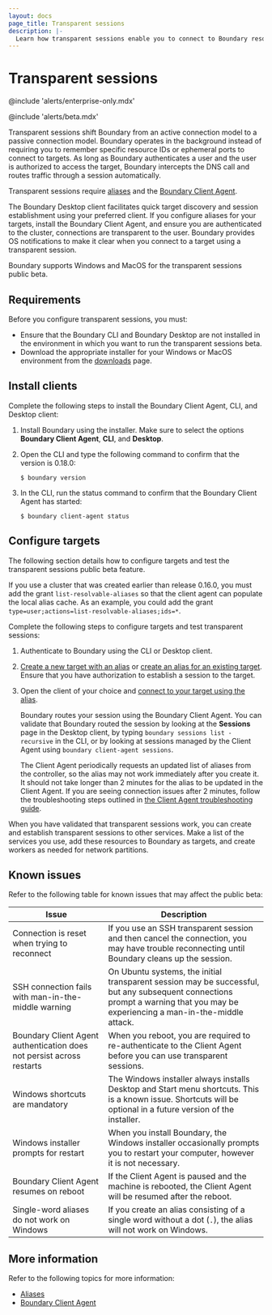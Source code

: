 ```yaml
---
layout: docs
page_title: Transparent sessions
description: |-
  Learn how transparent sessions enable you to connect to Boundary resources without remembering resource IDs or port numbers.
---
```


# Transparent sessions

@include 'alerts/enterprise-only.mdx'

@include 'alerts/beta.mdx'

Transparent sessions shift Boundary from an active connection model to a passive connection model.
Boundary operates in the background instead of requiring you to remember specific resource IDs or ephemeral ports to connect to targets.
As long as Boundary authenticates a user and the user is authorized to access the target, Boundary intercepts the DNS call and routes traffic through a session automatically.

Transparent sessions require [aliases](/boundary/docs/concepts/aliases) and the [Boundary Client Agent](/boundary/docs/api-clients/client-agent).

The Boundary Desktop client facilitates quick target discovery and session establishment using your preferred client.
If you configure aliases for your targets, install the Boundary Client Agent, and ensure you are authenticated to the cluster, connections are transparent to the user.
Boundary provides OS notifications to make it clear when you connect to a target using a transparent session.

Boundary supports Windows and MacOS for the transparent sessions public beta.

## Requirements

Before you configure transparent sessions, you must:

- Ensure that the Boundary CLI and Boundary Desktop are not installed in the environment in which you want to run the transparent sessions beta.
- Download the appropriate installer for your Windows or MacOS environment from the [downloads](/boundary/install) page.

## Install clients

Complete the following steps to install the Boundary Client Agent, CLI, and Desktop client:

1. Install Boundary using the installer.
Make sure to select the options **Boundary Client Agent**, **CLI**, and **Desktop**.
1. Open the CLI and type the following command to confirm that the version is 0.18.0:
   ```shell-session
   $ boundary version
   ```
1. In the CLI, run the status command to confirm that the Boundary Client Agent has started:

   ```shell-session
   $ boundary client-agent status
   ```

## Configure targets

The following section details how to configure targets and test the transparent sessions public beta feature.

If you use a cluster that was created earlier than release 0.16.0, you must add the grant `list-resolvable-aliases` so that the client agent can populate the local alias cache.
As an example, you could add the grant `type=user;actions=list-resolvable-aliases;ids=*`.

Complete the following steps to configure targets and test transparent sessions:

1. Authenticate to Boundary using the CLI or Desktop client.
1. [Create a new target with an alias](/boundary/docs/concepts/aliases#create-an-alias-during-target-creation) or [create an alias for an existing target](/boundary/docs/concepts/aliases#create-an-alias-for-an-existing-target).
Ensure that you have authorization to establish a session to the target.
1. Open the client of your choice and [connect to your target using the alias](/boundary/docs/concepts/aliases#connect-to-a-target-using-an-alias).

   Boundary routes your session using the Boundary Client Agent.
   You can validate that Boundary routed the session by looking at the **Sessions** page in the Desktop client, by typing `boundary sessions list -recursive` in the CLI, or by looking at sessions managed by the Client Agent using `boundary client-agent sessions`.

   <Note>

   The Client Agent periodically requests an updated list of aliases from the controller, so the alias may not work immediately after you create it.
   It should not take longer than 2 minutes for the alias to be updated in the Client Agent. If you are seeing connection issues after 2 minutes,
   follow the troubleshooting steps outlined in [the Client Agent troubleshooting guide](/boundary/docs/api-clients/client-agent#troubleshooting).

   </Note>

When you have validated that transparent sessions work, you can create and establish transparent sessions to other services.
Make a list of the services you use, add these resources to Boundary as targets, and create workers as needed for network partitions.

## Known issues

Refer to the following table for known issues that may affect the public beta:

| Issue | Description |
| ----- | ----------- |
| Connection is reset when trying to reconnect | If you use an SSH transparent session and then cancel the connection, you may have trouble reconnecting until Boundary cleans up the session. |
| SSH connection fails with man-in-the-middle warning | On Ubuntu systems, the initial transparent session may be successful, but any subsequent connections prompt a warning that you may be experiencing a man-in-the-middle attack. |
| Boundary Client Agent authentication does not persist across restarts | When you reboot, you are required to re-authenticate to the Client Agent before you can use transparent sessions. |
| Windows shortcuts are mandatory | The Windows installer always installs Desktop and Start menu shortcuts. This is a known issue. Shortcuts will be optional in a future version of the installer. |
| Windows installer prompts for restart | When you install Boundary, the Windows installer occasionally prompts you to restart your computer, however it is not necessary. |
| Boundary Client Agent resumes on reboot | If the Client Agent is paused and the machine is rebooted, the Client Agent will be resumed after the reboot. |
| Single-word aliases do not work on Windows | If you create an alias consisting of a single word without a dot (`.`), the alias will not work on Windows. |

## More information

Refer to the following topics for more information:

- [Aliases](/boundary/docs/concepts/aliases)
- [Boundary Client Agent](/boundary/docs/api-clients/client-agent)

